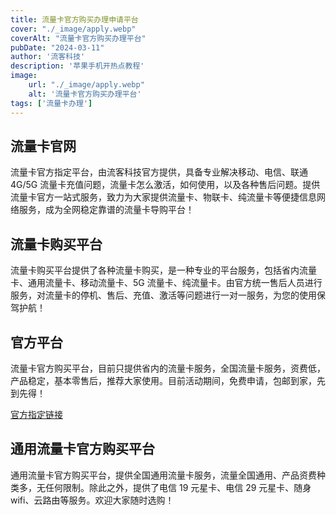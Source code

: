 ```yaml
---
title: 流量卡官方购买办理申请平台
cover: "./_image/apply.webp"
coverAlt: "流量卡官方购买办理平台"
pubDate: "2024-03-11"
author: '流客科技'
description: '苹果手机开热点教程'
image:
    url: "./_image/apply.webp"
    alt: '流量卡官方购买办理平台'
tags: ['流量卡办理']
---
```


## 流量卡官网

流量卡官方指定平台，由流客科技官方提供，具备专业解决移动、电信、联通 4G/5G 流量卡充值问题，流量卡怎么激活，如何使用，以及各种售后问题。提供流量卡官方一站式服务，致力为大家提供流量卡、物联卡、纯流量卡等便捷信息网络服务，成为全网稳定靠谱的流量卡导购平台！

## 流量卡购买平台

流量卡购买平台提供了各种流量卡购买，是一种专业的平台服务，包括省内流量卡、通用流量卡、移动流量卡、5G 流量卡、纯流量卡。由官方统一售后人员进行服务，对流量卡的停机、售后、充值、激活等问题进行一对一服务，为您的使用保驾护航！

## 官方平台

流量卡官方购买平台，目前只提供省内的流量卡服务，全国流量卡服务，资费低，产品稳定，基本零售后，推荐大家使用。目前活动期间，免费申请，包邮到家，先到先得！

[官方指定链接](https://172.lot-ml.com/ProductEn/Index/2fae511eb8ac8c99)

## 通用流量卡官方购买平台

通用流量卡官方购买平台，提供全国通用流量卡服务，流量全国通用、产品资费种类多，无任何限制。除此之外，提供了电信 19 元星卡、电信 29 元星卡、随身 wifi、云路由等服务。欢迎大家随时选购！

